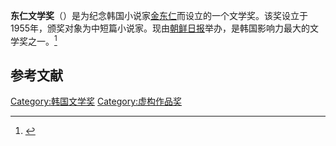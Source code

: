'''东仁文学奖'''（{{kor|k=동인문학상|hanja=東仁文學賞}}）是为纪念韩国小说家[[金东仁|金东仁]]而设立的一个文学奖。该奖设立于1955年，颁奖对象为中短篇小说家。现由[[朝鮮日報|朝鲜日报]]举办，是韩国影响力最大的文学奖之一。<ref>{{Cite web|title=한국문학을 대표하는 ‘문학상’은?|url=https://dadoc.or.kr/1285|accessdate=2020-07-07|date=2014-05-26|work=미디어리터러시|language=ko|archive-date=2020-07-08|archive-url=https://web.archive.org/web/20200708040930/https://dadoc.or.kr/1285|dead-url=no}}</ref>

== 参考文献 ==
<references />
[[Category:韩国文学奖|Category:韩国文学奖]]
[[Category:虚构作品奖|Category:虚构作品奖]]